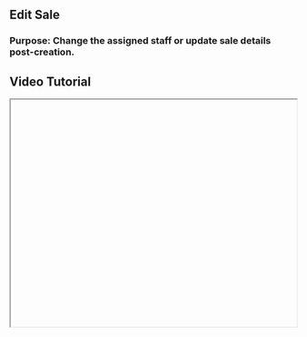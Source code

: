 


<div className="mdx-content">

## Edit Sale

 

### Purpose: Change the assigned staff or update sale details post-creation.

## Video Tutorial



<iframe
  width="100%"
  height="400"
  title="Edit sale tutorial"
  allowFullScreen
  className="rounded-lg"
/>

---

## Steps:



❶ **From Sales**, click on a **Sale ID**.

❷ In the detail panel, click **⋮ > Edit Sale**.

❸ **Update**:
- Assigned staff  
- Tip amount  
- Payment info

❹ Click **Save Changes** to apply the updates.

---

**Tip for First-Time Users**:  
Editing a sale ensures staff and payment details are accurate for reports and financial tracking.

<div className="space-y-4 mt-6">

<div className="my-10 border-t border-gray-200" />

## More questions about this


</div>
<div className="space-y-4 mt-6">
  <details className="bg-white rounded-md p-4 border border-gray-300">
  <summary
    className="font-medium text-base text-gray-900"
    style={{
      backgroundColor: 'transparent',
      outline: 'none',
      cursor: 'pointer',
      userSelect: 'none',
      listStyle: 'none',
    }}
  >Can I change the payment method after editing?</summary>
   <p className="mt-2 text-sm text-gray-700">
      Yes, you can update the payment info along with staff or tips.
    </p>
  </details>

  <details className="bg-white rounded-md p-4 border border-gray-300">
  <summary
    className="font-medium text-base text-gray-900"
    style={{
      backgroundColor: 'transparent',
      outline: 'none',
      cursor: 'pointer',
      userSelect: 'none',
      listStyle: 'none',
    }}
  >Will clients be notified when I edit the sale?</summary>
    <p className="mt-2 text-sm text-gray-700">
      No, editing a sale is an internal action. Clients are not notified.
    </p>
  </details>
</div>
</div>

---

<div className="space-y-4 mt-6">

<div className="my-10 border-t border-gray-200" />

<div className="mdx-content mt-10">

Was this article helpful?

<div style={{ display: 'flex', gap: '1rem' }}>
  <button style={{ padding: '0.5rem', borderRadius: '9999px', backgroundColor: '#f0f0f0' }}>
   👍
  </button>
  <button style={{ padding: '0.5rem', borderRadius: '9999px', backgroundColor: '#f0f0f0' }}>
    👎
  </button>
</div>
</div>

---
</div>
